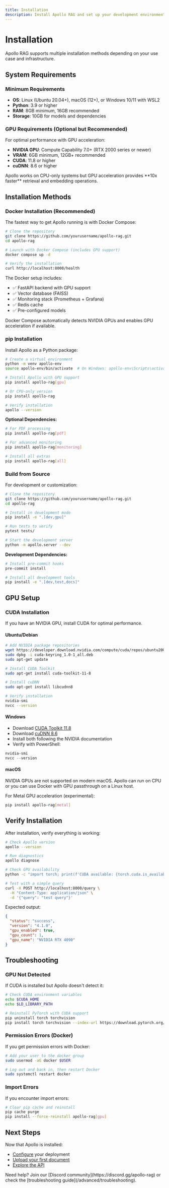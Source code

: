 ```yaml
---
title: Installation
description: Install Apollo RAG and set up your development environment
---
```



# Installation

Apollo RAG supports multiple installation methods depending on your use case and infrastructure.

## System Requirements

### Minimum Requirements

- **OS**: Linux (Ubuntu 20.04+), macOS (12+), or Windows 10/11 with WSL2
- **Python**: 3.9 or higher
- **RAM**: 8GB minimum, 16GB recommended
- **Storage**: 10GB for models and dependencies

### GPU Requirements (Optional but Recommended)

For optimal performance with GPU acceleration:

- **NVIDIA GPU**: Compute Capability 7.0+ (RTX 2000 series or newer)
- **VRAM**: 6GB minimum, 12GB+ recommended
- **CUDA**: 11.8 or higher
- **cuDNN**: 8.6 or higher

<Callout type="info">
  Apollo works on CPU-only systems but GPU acceleration provides **10x faster** retrieval and
  embedding operations.
</Callout>

## Installation Methods

### Docker Installation (Recommended)

The fastest way to get Apollo running is with Docker Compose:

```bash
# Clone the repository
git clone https://github.com/yourusername/apollo-rag.git
cd apollo-rag

# Launch with Docker Compose (includes GPU support)
docker compose up -d

# Verify the installation
curl http://localhost:8000/health
```

The Docker setup includes:
- ✅ FastAPI backend with GPU support
- ✅ Vector database (FAISS)
- ✅ Monitoring stack (Prometheus + Grafana)
- ✅ Redis cache
- ✅ Pre-configured models

<Callout type="success">
  Docker Compose automatically detects NVIDIA GPUs and enables GPU acceleration if available.
</Callout>

### pip Installation

Install Apollo as a Python package:

```bash
# Create a virtual environment
python -m venv apollo-env
source apollo-env/bin/activate  # On Windows: apollo-env\Scripts\activate

# Install Apollo with GPU support
pip install apollo-rag[gpu]

# Or CPU-only version
pip install apollo-rag

# Verify installation
apollo --version
```

**Optional Dependencies:**

```bash
# For PDF processing
pip install apollo-rag[pdf]

# For advanced monitoring
pip install apollo-rag[monitoring]

# Install all extras
pip install apollo-rag[all]
```

### Build from Source

For development or customization:

```bash
# Clone the repository
git clone https://github.com/yourusername/apollo-rag.git
cd apollo-rag

# Install in development mode
pip install -e ".[dev,gpu]"

# Run tests to verify
pytest tests/

# Start the development server
python -m apollo.server --dev
```

**Development Dependencies:**

```bash
# Install pre-commit hooks
pre-commit install

# Install all development tools
pip install -e ".[dev,test,docs]"
```

## GPU Setup

### CUDA Installation

If you have an NVIDIA GPU, install CUDA for optimal performance.

#### Ubuntu/Debian

```bash
# Add NVIDIA package repositories
wget https://developer.download.nvidia.com/compute/cuda/repos/ubuntu2004/x86_64/cuda-keyring_1.0-1_all.deb
sudo dpkg -i cuda-keyring_1.0-1_all.deb
sudo apt-get update

# Install CUDA Toolkit
sudo apt-get install cuda-toolkit-11-8

# Install cuDNN
sudo apt-get install libcudnn8

# Verify installation
nvidia-smi
nvcc --version
```

#### Windows

- Download [CUDA Toolkit 11.8](https://developer.nvidia.com/cuda-11-8-0-download-archive)
- Download [cuDNN 8.6](https://developer.nvidia.com/cudnn)
- Install both following the NVIDIA documentation
- Verify with PowerShell:

```powershell
nvidia-smi
nvcc --version
```

#### macOS

<Callout type="warning">
  NVIDIA GPUs are not supported on modern macOS. Apollo can run on CPU or you can use Docker with
  GPU passthrough on a Linux host.
</Callout>

For Metal GPU acceleration (experimental):

```bash
pip install apollo-rag[metal]
```

## Verify Installation

After installation, verify everything is working:

```bash
# Check Apollo version
apollo --version

# Run diagnostics
apollo diagnose

# Check GPU availability
python -c "import torch; print(f'CUDA available: {torch.cuda.is_available()}')"

# Test with a simple query
curl -X POST http://localhost:8000/query \
  -H "Content-Type: application/json" \
  -d '{"query": "test query"}'
```

Expected output:

```json
{
  "status": "success",
  "version": "4.1.0",
  "gpu_enabled": true,
  "gpu_count": 1,
  "gpu_name": "NVIDIA RTX 4090"
}
```

## Troubleshooting

### GPU Not Detected

If CUDA is installed but Apollo doesn't detect it:

```bash
# Check CUDA environment variables
echo $CUDA_HOME
echo $LD_LIBRARY_PATH

# Reinstall PyTorch with CUDA support
pip uninstall torch torchvision
pip install torch torchvision --index-url https://download.pytorch.org/whl/cu118
```

### Permission Errors (Docker)

If you get permission errors with Docker:

```bash
# Add your user to the docker group
sudo usermod -aG docker $USER

# Log out and back in, then restart Docker
sudo systemctl restart docker
```

### Import Errors

If you encounter import errors:

```bash
# Clear pip cache and reinstall
pip cache purge
pip install --force-reinstall apollo-rag[gpu]
```

## Next Steps

Now that Apollo is installed:

- [Configure](/getting-started/configuration) your deployment
- [Upload your first document](/getting-started/first-query)
- [Explore the API](/api-reference)

<Callout type="info">
  Need help? Join our [Discord community](https://discord.gg/apollo-rag) or check the
  [troubleshooting guide](/advanced/troubleshooting).
</Callout>
